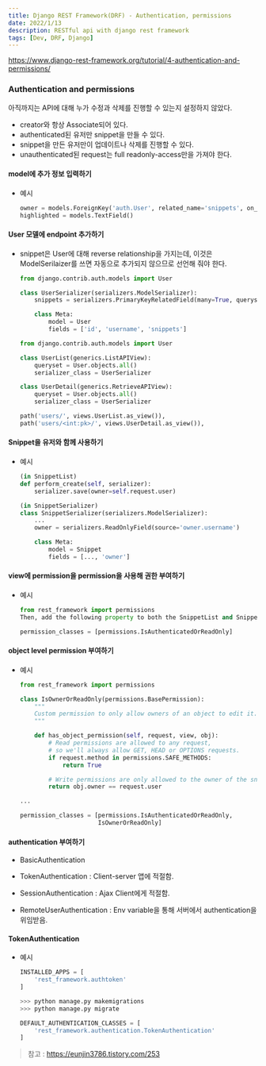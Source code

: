 ```yaml
---
title: Django REST Framework(DRF) - Authentication, permissions
date: 2022/1/13
description: RESTful api with django rest framework
tags: [Dev, DRF, Django]
---
```


https://www.django-rest-framework.org/tutorial/4-authentication-and-permissions/

### Authentication and permissions

아직까지는 API에 대해 누가 수정과 삭제를 진행할 수 있는지 설정하지 않았다.

- creator와 항상 Associate되어 있다.
- authenticated된 유저만 snippet을 만들 수 있다.
- snippet을 만든 유저만이 업데이트나 삭제를 진행할 수 있다.
- unauthenticated된 request는 full readonly-access만을 가져야 한다.

#### model에 추가 정보 입력하기
- 예시
    ```python
    owner = models.ForeignKey('auth.User', related_name='snippets', on_delete=models.CASCADE)
    highlighted = models.TextField()
    ```

#### User 모델에 endpoint 추가하기
- snippet은 User에 대해 reverse relationship을 가지는데, 이것은 ModelSerilaizer를 쓰면
  자동으로 추가되지 않으므로 선언해 줘야 한다.
    ```python
    from django.contrib.auth.models import User

    class UserSerializer(serializers.ModelSerializer):
        snippets = serializers.PrimaryKeyRelatedField(many=True, queryset=Snippet.objects.all())

        class Meta:
            model = User
            fields = ['id', 'username', 'snippets']
    ```
    ```python
    from django.contrib.auth.models import User

    class UserList(generics.ListAPIView):
        queryset = User.objects.all()
        serializer_class = UserSerializer

    class UserDetail(generics.RetrieveAPIView):
        queryset = User.objects.all()
        serializer_class = UserSerializer
    ```

    ```python
    path('users/', views.UserList.as_view()),
    path('users/<int:pk>/', views.UserDetail.as_view()),
    ```

#### Snippet을 유저와 함께 사용하기
- 예시
    ```python
    (in SnippetList)
    def perform_create(self, serializer):
        serializer.save(owner=self.request.user)
    ```
    ```python
    (in SnippetSerializer)
    class SnippetSerializer(serializers.ModelSerializer):
        ...
        owner = serializers.ReadOnlyField(source='owner.username')

        class Meta:
            model = Snippet
            fields = [..., 'owner']
    ```

#### view에 permission을 permission을 사용해 권한 부여하기
- 예시
    ```python
    from rest_framework import permissions
    Then, add the following property to both the SnippetList and SnippetDetail view classes.

    permission_classes = [permissions.IsAuthenticatedOrReadOnly]
    ```

#### object level permission 부여하기
- 예시
    ```python
    from rest_framework import permissions

    class IsOwnerOrReadOnly(permissions.BasePermission):
        """
        Custom permission to only allow owners of an object to edit it.
        """

        def has_object_permission(self, request, view, obj):
            # Read permissions are allowed to any request,
            # so we'll always allow GET, HEAD or OPTIONS requests.
            if request.method in permissions.SAFE_METHODS:
                return True

            # Write permissions are only allowed to the owner of the snippet.
            return obj.owner == request.user

    ...

    permission_classes = [permissions.IsAuthenticatedOrReadOnly,
                          IsOwnerOrReadOnly]
    ```

#### authentication 부여하기
- BasicAuthentication

- TokenAuthentication : Client-server 앱에 적절함.

- SessionAuthentication : Ajax Client에게 적절함.

- RemoteUserAuthentication : Env variable을 통해 서버에서 authentication을 위임받음.

#### TokenAuthentication
- 예시
    ```python
    INSTALLED_APPS = [
        'rest_framework.authtoken'
    ]

    >>> python manage.py makemigrations
    >>> python manage.py migrate

    DEFAULT_AUTHENTICATION_CLASSES = [
        'rest_framework.authentication.TokenAuthentication'
    ]
    ```

> 참고 : https://eunjin3786.tistory.com/253
